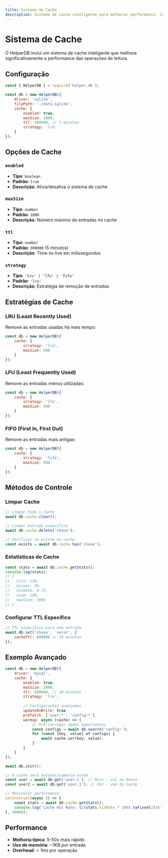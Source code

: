 ```yaml
---
title: Sistema de Cache
description: Sistema de cache inteligente para melhorar performance, com estratégias LRU, LFU e FIFO.
---
```


# Sistema de Cache

O HelperDB inclui um sistema de cache inteligente que melhora significativamente a performance das operações de leitura.

## Configuração

```javascript
const { HelperDB } = require('helper.db');

const db = new HelperDB({
    driver: 'sqlite',
    filePath: './data.sqlite',
    cache: {
        enabled: true,
        maxSize: 1000,
        ttl: 300000, // 5 minutos
        strategy: 'lru'
    }
});
```

## Opções de Cache

### `enabled`
- **Tipo**: `boolean`
- **Padrão**: `true`
- **Descrição**: Ativa/desativa o sistema de cache

### `maxSize`
- **Tipo**: `number`
- **Padrão**: `1000`
- **Descrição**: Número máximo de entradas no cache

### `ttl`
- **Tipo**: `number`
- **Padrão**: `300000` (5 minutos)
- **Descrição**: Time-to-live em milissegundos

### `strategy`
- **Tipo**: `'lru' | 'lfu' | 'fifo'`
- **Padrão**: `'lru'`
- **Descrição**: Estratégia de remoção de entradas

## Estratégias de Cache

### LRU (Least Recently Used)
Remove as entradas usadas há mais tempo:

```javascript
const db = new HelperDB({
    cache: {
        strategy: 'lru',
        maxSize: 500
    }
});
```

### LFU (Least Frequently Used)
Remove as entradas menos utilizadas:

```javascript
const db = new HelperDB({
    cache: {
        strategy: 'lfu',
        maxSize: 500
    }
});
```

### FIFO (First In, First Out)
Remove as entradas mais antigas:

```javascript
const db = new HelperDB({
    cache: {
        strategy: 'fifo',
        maxSize: 500
    }
});
```

## Métodos de Controle

### Limpar Cache
```javascript
// Limpar todo o cache
await db.cache.clear();

// Limpar entrada específica
await db.cache.delete('chave');

// Verificar se existe no cache
const exists = await db.cache.has('chave');
```

### Estatísticas do Cache
```javascript
const stats = await db.cache.getStats();
console.log(stats);
// {
//   hits: 150,
//   misses: 50,
//   hitRate: 0.75,
//   size: 100,
//   maxSize: 1000
// }
```

### Configurar TTL Específico
```javascript
// TTL específico para uma entrada
await db.set('chave', 'valor', { 
    cacheTtl: 600000 // 10 minutos
});
```

## Exemplo Avançado

```javascript
const db = new HelperDB({
    driver: 'mysql',
    cache: {
        enabled: true,
        maxSize: 2000,
        ttl: 600000, // 10 minutos
        strategy: 'lru',
        
        // Configurações avançadas
        updateOnWrite: true,
        prefetch: ['user:*', 'config:*'],
        warmup: async (cache) => {
            // Pré-carregar dados importantes
            const configs = await db.search('config:');
            for (const [key, value] of configs) {
                await cache.set(key, value);
            }
        }
    }
});

await db.init();

// O cache será automaticamente usado
const user = await db.get('user:1'); // Miss - vai ao banco
const user2 = await db.get('user:1'); // Hit - vem do cache

// Monitorar performance
setInterval(async () => {
    const stats = await db.cache.getStats();
    console.log(`Cache Hit Rate: ${(stats.hitRate * 100).toFixed(2)}%`);
}, 30000);
```

## Performance

- **Melhoria típica**: 5-50x mais rápido
- **Uso de memória**: ~1KB por entrada
- **Overhead**: < 1ms por operação
